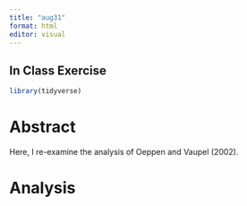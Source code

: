 ```yaml
---
title: "aug31"
format: html
editor: visual
---
```


## In Class Exercise 

```r
library(tidyverse)

```

# Abstract

Here, I re-examine the analysis of Oeppen and Vaupel (2002).

# Analysis